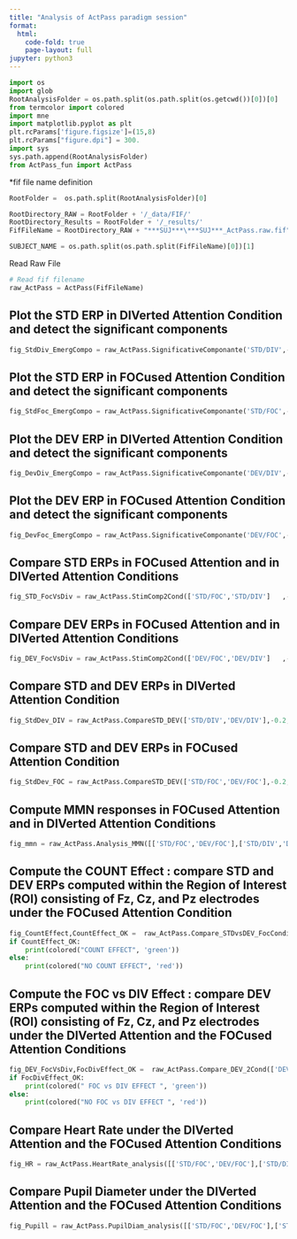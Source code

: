 ```yaml
---
title: "Analysis of ActPass paradigm session"
format:
  html:
    code-fold: true
    page-layout: full
jupyter: python3
---
```



```python
import os 
import glob
RootAnalysisFolder = os.path.split(os.path.split(os.getcwd())[0])[0]
from termcolor import colored
import mne
import matplotlib.pyplot as plt
plt.rcParams['figure.figsize']=(15,8)
plt.rcParams["figure.dpi"] = 300.
import sys
sys.path.append(RootAnalysisFolder)
from ActPass_fun import ActPass
```


*fif file name definition

```python

RootFolder =  os.path.split(RootAnalysisFolder)[0]

RootDirectory_RAW = RootFolder + '/_data/FIF/'
RootDirectory_Results = RootFolder + '/_results/'
FifFileName = RootDirectory_RAW + "***SUJ***\***SUJ***_ActPass.raw.fif"

SUBJECT_NAME = os.path.split(os.path.split(FifFileName)[0])[1]

```


Read Raw File

```python

# Read fif filename 
raw_ActPass = ActPass(FifFileName)

```


## Plot the STD ERP in DIVerted Attention Condition and detect the significant components

```python
fig_StdDiv_EmergCompo = raw_ActPass.SignificativeComponante('STD/DIV',-0.2, 1.5, (-0.2,0),'g',0.75)
```


## Plot the STD ERP in FOCused Attention Condition and detect the significant components

```python
fig_StdFoc_EmergCompo = raw_ActPass.SignificativeComponante('STD/FOC',-0.2, 1.5, (-0.2,0),'r',0.75)
```



## Plot the DEV ERP in DIVerted Attention Condition and detect the significant components

```python
fig_DevDiv_EmergCompo = raw_ActPass.SignificativeComponante('DEV/DIV',-0.2, 1.5, (-0.2,0),'g',2)
```


## Plot the DEV ERP in FOCused Attention Condition and detect the significant components

```python
fig_DevFoc_EmergCompo = raw_ActPass.SignificativeComponante('DEV/FOC',-0.2, 1.5, (-0.2,0),'r',2)
```


## Compare STD ERPs in FOCused Attention and in DIVerted Attention Conditions
```python
fig_STD_FocVsDiv = raw_ActPass.StimComp2Cond(['STD/FOC','STD/DIV']   ,-0.2, 1.5, (-0.2,0),['r','g'],[0.75,0.75])
```	

## Compare DEV ERPs in FOCused Attention and in DIVerted Attention Conditions
```python
fig_DEV_FocVsDiv = raw_ActPass.StimComp2Cond(['DEV/FOC','DEV/DIV']   ,-0.2, 1.5, (-0.2,0),['r','g'],[2.0,2.0])
```	
		
## Compare STD and DEV ERPs in DIVerted Attention Condition
```python
fig_StdDev_DIV = raw_ActPass.CompareSTD_DEV(['STD/DIV','DEV/DIV'],-0.2, 1.5, (-0.2,0),['g','g'],[0.75,2])
```			
		
## Compare STD and DEV ERPs in FOCused Attention Condition
```python
fig_StdDev_FOC = raw_ActPass.CompareSTD_DEV(['STD/FOC','DEV/FOC'],-0.2, 1.5, (-0.2,0),['r','r'],[0.75,2])
```				
		

## Compute MMN responses in FOCused Attention and in DIVerted Attention Conditions 
```python
fig_mmn = raw_ActPass.Analysis_MMN([['STD/FOC','DEV/FOC'],['STD/DIV','DEV/DIV']],-0.2, 1.5, (-0.2,0),['r','g'],[3,3])
```		

## Compute the COUNT Effect : compare STD and DEV ERPs computed within the Region of Interest (ROI) consisting of Fz, Cz, and Pz electrodes under the FOCused Attention Condition
```python
fig_CountEffect,CountEffect_OK =  raw_ActPass.Compare_STDvsDEV_FocCondition(['STD/FOC','DEV/FOC'], -0.2, 1.5, (-0.2,0),['r','r'],[0.75,2],[0.25,0.8],['Fz','Cz','Pz'],0.05)
if CountEffect_OK:
	print(colored("COUNT EFFECT", 'green'))
else:
	print(colored("NO COUNT EFFECT", 'red'))
```	


## Compute the FOC vs DIV Effect : compare DEV ERPs computed within the Region of Interest (ROI) consisting of Fz, Cz, and Pz electrodes under the DIVerted Attention and the FOCused Attention Conditions
```python
fig_DEV_FocVsDiv,FocDivEffect_OK =  raw_ActPass.Compare_DEV_2Cond(['DEV/FOC','DEV/DIV'], -0.2, 1.5, (-0.2,0),['r','g'],[2.0,2.0],[0.25,0.8],['Fz','Cz','Pz'],0.05)
if FocDivEffect_OK:
	print(colored(" FOC vs DIV EFFECT ", 'green'))
else:
	print(colored("NO FOC vs DIV EFFECT ", 'red'))

```	
	
	
## Compare Heart Rate under the DIVerted Attention and the FOCused Attention Conditions
```python
fig_HR = raw_ActPass.HeartRate_analysis([['STD/FOC','DEV/FOC'],['STD/DIV','DEV/DIV']])
```


## Compare Pupil Diameter under the DIVerted Attention and the FOCused Attention Conditions
```python
fig_Pupill = raw_ActPass.PupilDiam_analysis([['STD/FOC','DEV/FOC'],['STD/DIV','DEV/DIV']])
```


